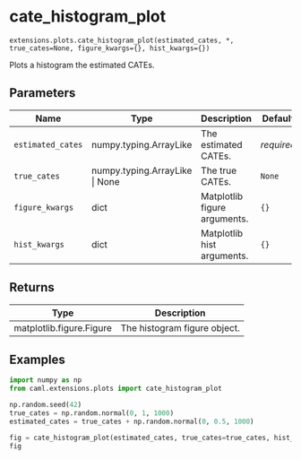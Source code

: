 # cate_histogram_plot { #caml.extensions.plots.cate_histogram_plot }

`extensions.plots.cate_histogram_plot(estimated_cates, *, true_cates=None, figure_kwargs={}, hist_kwargs={})`

Plots a histogram the estimated CATEs.

## Parameters

| Name              | Type                           | Description                  | Default    |
|-------------------|--------------------------------|------------------------------|------------|
| `estimated_cates` | numpy.typing.ArrayLike         | The estimated CATEs.         | _required_ |
| `true_cates`      | numpy.typing.ArrayLike \| None | The true CATEs.              | `None`     |
| `figure_kwargs`   | dict                           | Matplotlib figure arguments. | `{}`       |
| `hist_kwargs`     | dict                           | Matplotlib hist arguments.   | `{}`       |

## Returns

| Type                     | Description                  |
|--------------------------|------------------------------|
| matplotlib.figure.Figure | The histogram figure object. |

## Examples

```python
import numpy as np
from caml.extensions.plots import cate_histogram_plot

np.random.seed(42)
true_cates = np.random.normal(0, 1, 1000)
estimated_cates = true_cates + np.random.normal(0, 0.5, 1000)

fig = cate_histogram_plot(estimated_cates, true_cates=true_cates, hist_kwargs={'bins': 25})
fig
```

